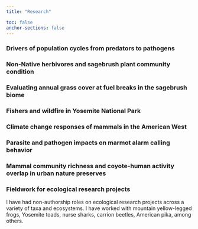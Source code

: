 ```yaml
---
title: "Research"

toc: false
anchor-sections: false
---
```


### Drivers of population cycles from predators to pathogens

### Non-Native herbivores and sagebrush plant community condition

### Evaluating annual grass cover at fuel breaks in the sagebrush biome

### Fishers and wildfire in Yosemite National Park

### Climate change responses of mammals in the American West

### Parasite and pathogen impacts on marmot alarm calling behavior

### Mammal community richness and coyote-human activity overlap in urban nature preserves

### Fieldwork for ecological research projects

I have had non-authorship roles on ecological research projects across a variety of taxa and ecosystems. I have worked with mountain yellow-legged frogs, Yosemite toads, nurse sharks, carrion beetles, American pika, among others.
















